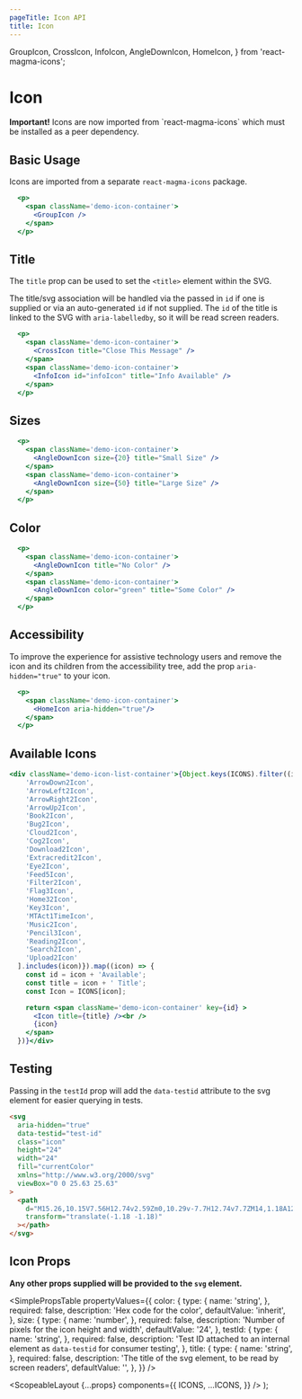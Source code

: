 ```yaml
---
pageTitle: Icon API
title: Icon
---
```


  GroupIcon,
  CrossIcon,
  InfoIcon,
  AngleDownIcon,
  HomeIcon,
} from 'react-magma-icons';



# Icon

<Alert variant="warning">
  <strong>Important!</strong> Icons are now imported from `react-magma-icons`
  which must be installed as a peer dependency.
</Alert>

## Basic Usage

Icons are imported from a separate `react-magma-icons` package.

```.jsx
  <p>
    <span className='demo-icon-container'>
      <GroupIcon />
    </span>
  </p>
```

## Title

The `title` prop can be used to set the `<title>` element within the SVG.

The title/svg association will be handled via the passed in `id` if one is supplied or via an auto-generated `id` if not supplied. The `id` of the title is linked to the SVG with `aria-labelledby`,
so it will be read screen readers.

```.jsx
  <p>
    <span className='demo-icon-container'>
      <CrossIcon title="Close This Message" />
    </span>
    <span className='demo-icon-container'>
      <InfoIcon id="infoIcon" title="Info Available" />
    </span>
  </p>
```

## Sizes

```.jsx
  <p>
    <span className='demo-icon-container'>
      <AngleDownIcon size={20} title="Small Size" />
    </span>
    <span className='demo-icon-container'>
      <AngleDownIcon size={50} title="Large Size" />
    </span>
  </p>
```

## Color

```.jsx
  <p>
    <span className='demo-icon-container'>
      <AngleDownIcon title="No Color" />
    </span>
    <span className='demo-icon-container'>
      <AngleDownIcon color="green" title="Some Color" />
    </span>
  </p>
```

## Accessibility

To improve the experience for assistive technology users and remove the icon and its children from the accessibility tree, add the prop `aria-hidden="true"` to your icon.

```.jsx
  <p>
    <span className='demo-icon-container'>
      <HomeIcon aria-hidden="true"/>
    </span>
  </p>
```

## Available Icons

```.jsx hideCode
<div className='demo-icon-list-container'>{Object.keys(ICONS).filter((icon) => {return ![
    'ArrowDown2Icon',
    'ArrowLeft2Icon',
    'ArrowRight2Icon',
    'ArrowUp2Icon',
    'Book2Icon',
    'Bug2Icon',
    'Cloud2Icon',
    'Cog2Icon',
    'Download2Icon',
    'Extracredit2Icon',
    'Eye2Icon',
    'Feed5Icon',
    'Filter2Icon',
    'Flag3Icon',
    'Home32Icon',
    'Key3Icon',
    'MTAct1TimeIcon',
    'Music2Icon',
    'Pencil3Icon',
    'Reading2Icon',
    'Search2Icon',
    'Upload2Icon'
  ].includes(icon)}).map((icon) => {
    const id = icon + 'Available';
    const title = icon + ' Title';
    const Icon = ICONS[icon];

    return <span className='demo-icon-container' key={id} >
      <Icon title={title} /><br />
      {icon}
    </span>
  })}</div>
```

## Testing

Passing in the `testId` prop will add the `data-testid` attribute to the svg element for easier querying in tests.

```html
<svg
  aria-hidden="true"
  data-testid="test-id"
  class="icon"
  height="24"
  width="24"
  fill="currentColor"
  xmlns="http://www.w3.org/2000/svg"
  viewBox="0 0 25.63 25.63"
>
  <path
    d="M15.26,10.15V7.56H12.74v2.59Zm0,10.29v-7.7H12.74v7.7ZM14,1.18A12.82,12.82,0,1,1,1.18,14,12.79,12.79,0,0,1,14,1.18Z"
    transform="translate(-1.18 -1.18)"
  ></path>
</svg>
```

## Icon Props

**Any other props supplied will be provided to the `svg` element.**

<SimplePropsTable
  propertyValues={{
    color: {
      type: {
        name: 'string',
      },
      required: false,
      description: 'Hex code for the color',
      defaultValue: 'inherit',
    },
    size: {
      type: {
        name: 'number',
      },
      required: false,
      description: 'Number of pixels for the icon height and width',
      defaultValue: '24',
    },
    testId: {
      type: {
        name: 'string',
      },
      required: false,
      description:
        'Test ID attached to an internal element as `data-testid` for consumer testing',
    },
    title: {
      type: {
        name: 'string',
      },
      required: false,
      description: 'The title of the svg element, to be read by screen readers',
      defaultValue: '',
    },
  }}
/>

  <ScopeableLayout
    {...props}
    components={{
      ICONS,
      ...ICONS,
    }}
  />
);
